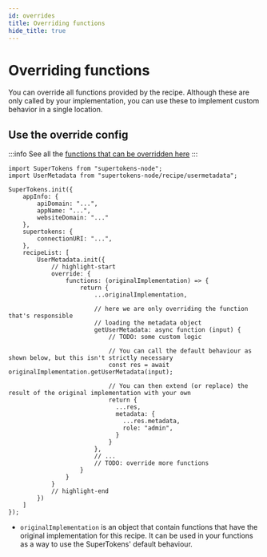 ```yaml
---
id: overrides
title: Overriding functions
hide_title: true
---
```


<!-- COPY DOCS -->
<!-- ./emailpassword/common-customizations/usermetadata/overrides.mdx -->


# Overriding functions

You can override all functions provided by the recipe. Although these are only called by your implementation, you can use these to implement custom behavior in a single location.

## Use the override config

<BackendSDKTabs>
<TabItem value="nodejs">

:::info
See all the [functions that can be overridden here](https://supertokens.com/docs/nodejs/modules/recipe_usermetadata.html#RecipeInterface)
:::

```tsx
import SuperTokens from "supertokens-node";
import UserMetadata from "supertokens-node/recipe/usermetadata";

SuperTokens.init({
    appInfo: {
        apiDomain: "...",
        appName: "...",
        websiteDomain: "..."
    },
    supertokens: {
        connectionURI: "...",
    },
    recipeList: [
        UserMetadata.init({
            // highlight-start
            override: {
                functions: (originalImplementation) => {
                    return {
                        ...originalImplementation,

                        // here we are only overriding the function that's responsible
                        // loading the metadata object
                        getUserMetadata: async function (input) {
                            // TODO: some custom logic

                            // You can call the default behaviour as shown below, but this isn't strictly necessary
                            const res = await originalImplementation.getUserMetadata(input);

                            // You can then extend (or replace) the result of the original implementation with your own
                            return {
                              ...res,
                              metadata: {
                                ...res.metadata,
                                role: "admin",
                              }
                            }
                        },
                        // ...
                        // TODO: override more functions
                    }
                }
            }
            // highlight-end
        })
    ]
});
```

- `originalImplementation` is an object that contain functions that have the original implementation for this recipe. It can be used in your functions as a way to use the SuperTokens' default behaviour.

</TabItem>
</BackendSDKTabs>
